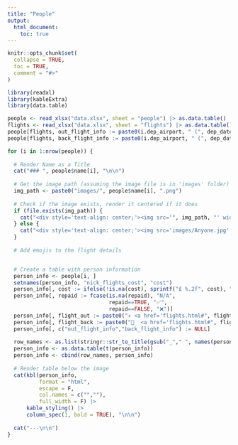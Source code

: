 ```yaml
---
title: "People"
output:
  html_document:
    toc: true
---
```


```r
knitr::opts_chunk$set(
  collapse = TRUE,
  toc = TRUE,
  comment = "#>"
)
```

```r
library(readxl)
library(kableExtra)
library(data.table)

people <- read_xlsx("data.xlsx", sheet = "people") |> as.data.table()
flights <- read_xlsx("data.xlsx", sheet = "flights") |> as.data.table()
people[flights, out_flight_info := paste0(i.dep_airport, " (", dep_datetime, ") "), on=c("flight_out"="flight_no")]
people[flights, back_flight_info := paste0(i.dep_airport, " (", dep_datetime, ") "), on=c("flight_back"="flight_no")]
```


```r
for (i in 1:nrow(people)) {
  
  # Render Name as a Title
  cat("### ", people$name[i], "\n\n")
  
  # Get the image path (assuming the image file is in 'images' folder)
  img_path <- paste0("images/", people$name[i], ".png")
  
  # Check if the image exists, render it centered if it does
  if (file.exists(img_path)) {
    cat("<div style='text-align: center;'><img src='", img_path, "' width='150px' /></div>\n\n")
  } else {
    cat("<div style='text-align: center;'><img src='images/Anyone.jpg' width='150px' /></div>\n\n")
  }
  
  # Add emojis to the flight details


  # Create a table with person information
  person_info <- people[i, ]
  setnames(person_info, "nick_flights_cost", "cost")
  person_info[, cost := ifelse(!is.na(cost), sprintf("£ %.2f", cost), "£ -")]
  person_info[, repaid := fcase(is.na(repaid), "N/A",
                                repaid==TRUE, "✅", 
                                repaid==FALSE, "❌")]
  person_info[, flight_out := paste0("✈️ <a href='flights.html#", flight_out, "'>", flight_out, " - ",out_flight_info, "</a>")]
  person_info[, flight_back := paste0("🛬  <a href='flights.html#", flight_back, "'>", flight_back, " - ",back_flight_info, "</a>")]
  person_info[, c("out_flight_info","back_flight_info") := NULL]
  
  row_names <- as.list(stringr::str_to_title(gsub("_"," ", names(person_info))))
  person_info <- as.data.table(t(person_info))
  person_info <- cbind(row_names, person_info)
  
  # Render table below the image
  cat(kbl(person_info, 
          format = "html", 
          escape = F, 
          col.names = c("",""),
          full_width = F) |> 
      kable_styling() |> 
      column_spec(1, bold = TRUE), "\n\n")
  
  cat("---\n\n")
}
```
